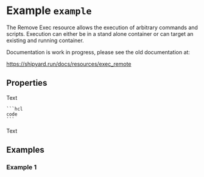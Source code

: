 
# Example `example`

<Intro>
The Remove Exec resource allows the execution of arbitrary commands and scripts. 
Execution can either be in a stand alone container or can target an existing 
and running container. 

Documentation is work in progress, please see the old documentation at:

https://shipyard.run/docs/resources/exec_remote
</Intro>

## Properties

<Properties>
  <Property name="cluster" type="string" required="true" value="" readonly> 
    Text

    ```hcl
    code
    ```
  </Property>

  <Property name="cluster" type="string" required="true" value="" readonly> 
    Text
  </Property>
</Properties>

<MetaProperties/>

## Examples

### Example 1

```hcl
```